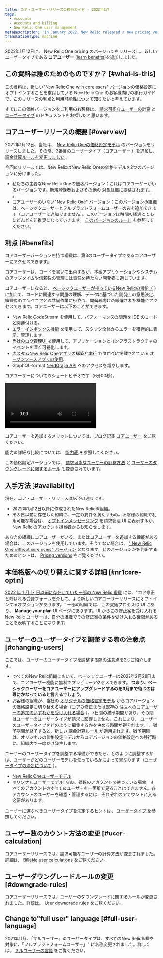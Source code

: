 ```yaml
---
title: コア・ユーザー・リリースの移行ガイド - 2022年1月
tags:
  - Accounts
  - Accounts and billing
  - New Relic One user management
metaDescription: 'In January 2022, New Relic released a new pricing version that included a new user type: core users.'
translationType: machine
---
```


2022年1月12日に、 [New Relic One pricing](/docs/accounts/accounts-billing/new-relic-one-pricing-billing/new-relic-one-pricing-billing) のバージョンをリリースし、新しいユーザータイプである **コアユーザー** ([learn benefits](#benefits))を追加しました。

## この資料は誰のためのものですか？ [#what-is-this]

この資料は、新しい"New Relic One with core users" バージョンの価格設定にオプトインすることを検討している New Relic One のお客様向けの移行ガイドで、このリリースの利点と利用可能性について知りたいと考えています。

すでにこの価格バージョンをご利用のお客様は、 [請求可能なユーザーの計算](/docs/accounts/accounts-billing/new-relic-one-pricing-billing/user-count-billing) と [ユーザータイプ](/docs/accounts/accounts-billing/new-relic-one-user-management/user-type) のドキュメントをお探しだと思います。

## コアユーザーリリースの概要 [#overview]

2022年1月12日、当社は、 [New Relic Oneの価格設定モデル](/docs/accounts/accounts-billing/new-relic-one-pricing-billing/new-relic-one-pricing-billing) のバージョンをリリースしました。その際、3番目のユーザータイプ（コアユーザー [）を追加し、 ](#benefits)[課金計算ルールを変更しました](/docs/accounts/accounts-billing/new-relic-one-pricing-billing/user-count-billing) 。

今回のリリースでは、New RelicはNew Relic Oneの価格モデルを2つのバージョンに分けました。

* 私たちの主要なNew Relic Oneの価格バージョン：これはコアユーザーがいるバージョンです。新規登録者およびその他の [対象組織に提供されます。](#availability) 。
* コアユーザーのいない"New Relic One" バージョン：このバージョンの組織は、ベーシックユーザーとフルプラットフォームユーザーのみを追加できます（コアユーザーは追加できません）。このバージョンは時間の経過とともにどんどん非推奨になっていきます。 [このバージョンのルール](/docs/accounts/accounts-billing/new-relic-one-pricing-billing/user-count-billing#non-core) を参照してください。

## 利点 [#benefits]

コアユーザーバージョンを持つ組織は、第3のユーザータイプであるコアユーザーにアクセスできます。

コアユーザーは、コードを書いて出荷するが、本番アプリケーションやシステムのアップタイムや信頼性の管理には責任を持たない開発者に適しています。

コアユーザーになると、 [ベーシックユーザーが持っているNew Relicの機能（](/docs/accounts/accounts-billing/new-relic-one-user-management/user-type) ）に加えて、コードに関連する問題の理解、データに基づいた開発上の意思決定、組織内のエンジニアとの共同作業に役立つ、開発者向けの厳選された機能にアクセスできます。コアユーザーは以下のことができます。

* [New Relic CodeStream](/docs/codestream/start-here/new-relic-codestream-quick-start) を使用して、パフォーマンスの問題を IDE のコードと関連付ける。
* [エラーインボックス機能](/docs/errors-inbox/errors-inbox) を使用して、スタック全体からエラーを積極的に表示、管理します。
* [当社のログ管理UI](/docs/logs/get-started/get-started-log-management) を使用して、アプリケーションとインフラストラクチャのイベントを深く可視化します。
* [カスタムNew Relic Oneアプリの構築と実行](/docs/new-relic-one/use-new-relic-one/build-new-relic-one/build-custom-new-relic-one-application) カタログに掲載されている [オープンソースアプリの使用](https://opensource.newrelic.com/nerdpacks).
* GraphQL-format [NerdGraph API](/docs/apis/nerdgraph/get-started/introduction-new-relic-nerdgraph) へのアクセスを増やします。

コアユーザーについてのショートビデオです（6分00秒）。

<Video
  id="UAkAsGBfm_s"
  type="youtube"
/>

コアユーザーを追加するメリットについては、ブログ記事 [コアユーザー](https://newrelic.com/blog/nerdlog/core-user-usage-pricing) をご覧ください。

能力の詳細な比較については、 [能力表](/docs/accounts/accounts-billing/new-relic-one-user-management/user-type#user-type-capabilities) を参照してください。

この価格設定バージョンでは、 [請求可能なユーザーの計算方法](/docs/accounts/accounts-billing/new-relic-one-pricing-billing/user-count-billing#user-calculation) と [ユーザーのダウングレードに関するルール](/docs/accounts/accounts-billing/new-relic-one-pricing-billing/user-count-billing#downgrade-rules) も変更されています。

## 入手方法 [#availability]

現在、コア・ユーザー・リリースは以下の通りです。

* 2022年1月12日以降に作成されたNew Relicの組織。
* その日以前に存在した組織で、一定の要件を満たすもの。お客様の組織で利用可能な場合は、 [オプトインメッセージング](#nr1core-optin) を請求管理 UI に表示するか、New Relic のアカウント担当者からお知らせします。

あなたの組織にコアユーザーがいる、またはコアユーザーを追加する機能がある場合は、このバージョンを使用しています。そうでない場合は、 [" New Relic One without core users" バージョン](#overview) となります。どのバージョンかを判断するためのヒントは、 [Pricing versions](/docs/accounts/accounts-billing/new-relic-one-pricing-billing/user-count-billing#pricing-versions) をご覧ください。

## 本価格版への切り替えに関する詳細 [#nr1core-optin]

[2022 年 1 月 12 日以前に存在していた一部の New Relic 組織](#availability) には、"コア修正と呼ばれる受諾フォームを介して、より新しいコアユーザーリリースにオプトインするオプションがあります。" 一部の組織では、この受諾プロセスは UI にあり、 **Manage your plan** UI ページにあります。UI からこの修正案を受け入れる New Relic ユーザーは、自分の組織でその修正案の条件を受け入れる権限があることを表明することになります。

## ユーザーのユーザータイプを調整する際の注意点 [#changing-users]

ここでは、ユーザーのユーザータイプを調整する際の注意点を2つご紹介します。

* すべてのNew Relic組織において、ベーシックユーザーは2022年2月28日まで、コアユーザー機能に無料でプレビューアクセスできます。 **つまり、ベーシックユーザーをコアユーザーにアップグレードするのを3月まで待つのは理にかなっていると言えるでしょう。**
* お客様の組織が、当社の [オリジナルの価格設定モデル](/docs/accounts/original-accounts-billing/product-pricing/product-based-pricing) からコアバージョンの価格設定に切り替える場合（コアの修正または既存の [注文へのコアユーザーの追加のいずれかを受け入れる場合](/docs/licenses/license-information/product-definitions/new-relic-one-pricing-definitions/#order) ）、7日間の猶予期間があり、その間はユーザーのユーザータイプが請求に影響しません。これにより、 [ユーザーのユーザータイプをどのように編集するかを決める時間が得られます。](/docs/accounts/accounts-billing/new-relic-one-user-management/user-type/#choose-user-type) 。猶予期間が終了すると、新しい [課金計算ルール](/docs/accounts/accounts-billing/new-relic-one-pricing-billing/user-count-billing) が適用されます。猶予期間は、オリジナルの価格設定モデルからコアバージョンの価格設定への移行時に、組織内で一度だけ発生します。

ユーザーのユーザータイプを調整する準備ができたら、どのように調整するかは、ユーザーがどのユーザーモデルを使っているかによって異なります（[ユーザータイプの決定について](/docs/accounts/original-accounts-billing/original-users-roles/overview-user-models) ）。

* [New Relic Oneユーザーモデル](/docs/accounts/accounts-billing/new-relic-one-user-management/user-management-ui-and-tasks/#edit-user-type)
* [オリジナルユーザーモデル](/docs/accounts/original-accounts-billing/original-users-roles/users-roles-original-user-model/#update-user-type): なお、複数のアカウントを持っている場合、すべてのアカウントのすべてのユーザーを一箇所で見ることはできません。各アカウントのユーザーを確認・管理するには、それぞれのアカウントに入る必要があります。

ユーザーに選ぶべきユーザータイプを決定するヒントは、 [ユーザータイプ](/docs/accounts/accounts-billing/new-relic-one-user-management/user-type) を参照してください。

## ユーザー数のカウント方法の変更 [#user-calculation]

コアユーザーリリースでは、請求可能なユーザーの計算方法が変更されました。詳細は、 [Billable user calculations](/docs/accounts/accounts-billing/new-relic-one-pricing-billing/user-count-billing#user-count) をご覧ください。

## ユーザーダウングレードルールの変更 [#downgrade-rules]

コアユーザーリリースでは、ユーザーのダウングレードに関するルールが変更されました。詳細は、 [User downgrade rules](/docs/accounts/accounts-billing/new-relic-one-pricing-billing/user-count-billing#user-downgrade-rules) をご覧ください。

## Change to"full user" language [#full-user-language]

2021年11月、「フルユーザー」のユーザータイプは、すべてのNew Relic組織を対象に、「フルプラットフォームユーザー」" に名称変更されました。詳しくは、 [フルユーザーの言語](/docs/accounts/accounts-billing/new-relic-one-user-management/user-type#full-user-language) をご覧ください。
